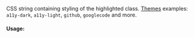 
CSS string containing styling of the highlighted class. [Themes](https://github.com/highlightjs/highlight.js/tree/main/src/styles) examples: `a11y-dark`, `a11y-light`, `github`, `googlecode` and more.

#### Usage:

<CodeDemo />
